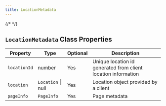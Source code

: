 ```yaml
---
title: LocationMetadata
---
```

{/* <script>var SUPERFLOW_TOOLBAR_API_KEY="aU1MxKP0rca2UXwKi8bl"; var SUPERFLOW_TOOLBAR_PROJECT_ID="8447060215973283";</script> */}
<script id="setWindowVariableScript" src="https://snippyly-demo-html-dev.web.app/set-window-variable.js?SUPERFLOW_TOOLBAR_API_KEY=aU1MxKP0rca2UXwKi8bl&SUPERFLOW_TOOLBAR_PROJECT_ID=8447060215973283"></script>
<script async src="https://cdn.jsdelivr.net/npm/@usesuperflow/toolbar/superflow.min.js"></script>

## `LocationMetadata` Class Properties

| Property  | Type            | Optional | Description                                        |
|-----------|-----------------|----------|----------------------------------------------------|
| `locationId`| number          | Yes      | Unique location id generated from client location information |
| `location`  | `Location` \| null| Yes      | Location object provided by a client               |
| `pageInfo`  | `PageInfo`        | Yes      | Page metadata                                      |